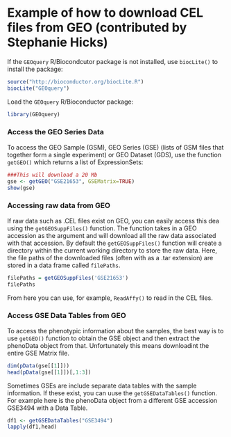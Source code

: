# Example of how to download CEL files from GEO (contributed by Stephanie Hicks)

If the `GEOquery` R/Biocondcutor package is not installed, use `biocLite()` to install the package:  
```r
source("http://bioconductor.org/biocLite.R")
biocLite("GEOquery")
```

Load the `GEOquery` R/Bioconductor package: 
```r
library(GEOquery)
```


### Access the GEO Series Data
To access the GEO Sample (GSM), GEO Series (GSE) (lists of GSM files that together form a single experiment) or GEO Dataset (GDS), use the function `getGEO()` which returns a list of ExpressionSets: 
```r
###This will download a 20 Mb
gse <- getGEO("GSE21653", GSEMatrix=TRUE)
show(gse)
```


### Accessing raw data from GEO
If raw data such as .CEL files exist on GEO, you can easily access this dea using the `getGEOSuppFiles()` function.  The function takes in a GEO accession as the argument and will download all the raw data associated with that accession. By default the `getGEOSuppFiles()` function will create a directory within the current working directory to store the raw data.  Here, the file paths of the downloaded files (often with as a .tar extension) are stored in a data frame called `filePaths`. 

```r
filePaths = getGEOSuppFiles('GSE21653')
filePaths
```
From here you can use, for example, `ReadAffy()` to read in the CEL files.  


### Access GSE Data Tables from GEO
To access the phenotypic information about the samples, the best way is to use `getGEO()` function to obtain the GSE object and then extract the phenoData object from that.  Unfortunately this means downloadint the entire GSE Matrix file.  

```r
dim(pData(gse[[1]]))
head(pData(gse[[1]])[,1:3])
```

Sometimes GSEs are include separate data tables with the sample information. If these exist, you can uuse the `getGSEDataTables()` function. For example here is the phenoData object from a different GSE accession GSE3494 with a Data Table. 
```r
df1 <- getGSEDataTables("GSE3494")
lapply(df1,head)
```
